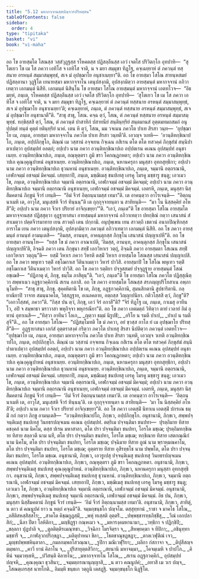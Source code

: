 ```yaml
---
title: "5.12 มหากจฺจานสฺสปญฺจวรปริทสฺสน"
tableOfContents: false
sidebar:
  order: 4
type: "tipitaka"
basket: "vi"
book: "vi-maha"
---
```



<DynamicBreadcrumb />

<Division number="258" book="vi-maha">

<Paragraph number="1179" book="vi-maha">
อถ โข อายสฺมโต โสณสฺส วสฺสํวุฏฺฐสฺส รโหคตสฺส ปฏิสลฺลีนสฺส เอวํ เจตโส ปริวิตกฺโก อุทปาทิ—  “สุโตเยว โข เม โส ภควา เอทิโส จ เอทิโส จาติ, น จ มยา สมฺมุขา ทิฏฺโฐ, คจฺเฉยฺยาหํ ตํ ภควนฺตํ ทสฺสนาย อรหนฺตํ สมฺมาสมฺพุทฺธํ, สเจ มํ อุปชฺฌาโย อนุชาเนยฺยา”ติ. อถ โข อายสฺมา โสโณ สายนฺหสมยํ ปฏิสลฺลานา วุฏฺฐิโต เยนายสฺมา มหากจฺจาโน เตนุปสงฺกมิ, อุปสงฺกมิตฺวา อายสฺมนฺตํ มหากจฺจานํ อภิวาเทตฺวา เอกมนฺตํ นิสีทิ. เอกมนฺตํ นิสินฺโน โข อายสฺมา โสโณ อายสฺมนฺตํ มหากจฺจานํ เอตทโวจ—  “อิธ มยฺหํ, ภนฺเต, รโหคตสฺส ปฏิสลฺลีนสฺส เอวํ เจตโส ปริวิตกฺโก อุทปาทิ—  ‘สุโตเยว โข เม โส ภควา เอทิโส จ เอทิโส จาติ, น จ มยา สมฺมุขา ทิฏฺโฐ, คจฺเฉยฺยาหํ ตํ ภควนฺตํ ทสฺสนาย อรหนฺตํ สมฺมาสมฺพุทฺธํ, สเจ มํ อุปชฺฌาโย อนุชาเนยฺยา’ติ; คจฺเฉยฺยาหํ, ภนฺเต, ตํ ภควนฺตํ ทสฺสนาย อรหนฺตํ สมฺมาสมฺพุทฺธํ, สเจ มํ อุปชฺฌาโย อนุชานาตี”ติ. “สาธุ สาธุ, โสณ. คจฺฉ ตฺวํ, โสณ, ตํ ภควนฺตํ ทสฺสนาย อรหนฺตํ สมฺมาสมฺพุทฺธํ. ทกฺขิสฺสสิ ตฺวํ, โสณ, ตํ ภควนฺตํ ปาสาทิกํ ปสาทนียํ สนฺตินฺทฺริยํ สนฺตมานสํ อุตฺตมทมถสมถํ อนุปฺปตฺตํ ทนฺตํ คุตฺตํ ยตินฺทฺริยํ นาคํ. เตน หิ ตฺวํ, โสณ, มม วจเนน ภควโต ปาเท สิรสา วนฺท—  ‘อุปชฺฌาโย เม, ภนฺเต, อายสฺมา มหากจฺจาโน ภควโต ปาเท สิรสา วนฺทตี’ติ. เอวญฺจ วเทหิ—  ‘อวนฺติทกฺขิณาปโถ, ภนฺเต, อปฺปภิกฺขุโก, ติณฺณํ เม วสฺสานํ อจฺจเยน กิจฺเฉน กสิเรน ตโต ตโต ทสวคฺคํ ภิกฺขุสํฆํ สนฺนิปาตาเปตฺวา อุปสมฺปทํ อลตฺถํ; อปฺเปว นาม ภควา อวนฺติทกฺขิณาปเถ อปฺปตเรน คเณน อุปสมฺปทํ อนุชาเนยฺย. อวนฺติทกฺขิณาปเถ, ภนฺเต, กณฺหุตฺตรา ภูมิ ขรา โคกณฺฏกหตา; อปฺเปว นาม ภควา อวนฺติทกฺขิณาปเถ คุณงฺคุณูปาหนํ อนุชาเนยฺย. อวนฺติทกฺขิณาปเถ, ภนฺเต, นหานครุกา มนุสฺสา อุทกสุทฺธิกา; อปฺเปว นาม ภควา อวนฺติทกฺขิณาปเถ ธุวนหานํ อนุชาเนยฺย. อวนฺติทกฺขิณาปเถ, ภนฺเต, จมฺมานิ อตฺถรณานิ, เอฬกจมฺมํ อชจมฺมํ มิคจมฺมํ. เสยฺยถาปิ, ภนฺเต, มชฺฌิเมสุ ชนปเทสุ เอรคู โมรคู มชฺชารู ชนฺตู; เอวเมว โข, ภนฺเต, อวนฺติทกฺขิณาปเถ จมฺมานิ อตฺถรณานิ, เอฬกจมฺมํ อชจมฺมํ มิคจมฺมํ; อปฺเปว นาม ภควา อวนฺติทกฺขิณาปเถ จมฺมานิ อตฺถรณานิ อนุชาเนยฺย, เอฬกจมฺมํ อชจมฺมํ มิคจมฺมํ. เอตรหิ, ภนฺเต, มนุสฺสา นิสฺสีมคตานํ ภิกฺขูนํ จีวรํ เทนฺติ—  “อิมํ จีวรํ อิตฺถนฺนามสฺส เทมา”ติ. เต อาคนฺตฺวา อาโรเจนฺติ—  “อิตฺถนฺนาเมหิ เต, อาวุโส, มนุเสฺสหิ จีวรํ ทินฺนนฺ”ติ เต กุกฺกุจฺจายนฺตา น สาทิยนฺติ—  “มา โน นิสฺสคฺคิยํ อโหสี”ติ; อปฺเปว นาม ภควา จีวเร ปริยายํ อาจิกฺเขยฺยา’”ติ. “เอวํ, ภนฺเต”ติ โข อายสฺมา โสโณ อายสฺมโต มหากจฺจานสฺส ปฏิสฺสุตฺวา อุฏฺฐายาสนา อายสฺมนฺตํ มหากจฺจานํ อภิวาเทตฺวา ปทกฺขิณํ กตฺวา เสนาสนํ สํสาเมตฺวา ปตฺตจีวรมาทาย เยน สาวตฺถิ เตน ปกฺกามิ. อนุปุพฺเพน เยน สาวตฺถิ เชตวนํ อนาถปิณฺฑิกสฺส อาราโม เยน ภควา เตนุปสงฺกมิ, อุปสงฺกมิตฺวา ภควนฺตํ อภิวาเทตฺวา เอกมนฺตํ นิสีทิ.
</Paragraph>

<Paragraph number="1180" book="vi-maha">
อถ โข ภควา อายสฺมนฺตํ อานนฺทํ อามนฺเตสิ—  “อิมสฺส, อานนฺท, อาคนฺตุกสฺส ภิกฺขุโน เสนาสนํ ปญฺญาเปหี”ติ. อถ โข อายสฺมา อานนฺโท—  “ยสฺส โข มํ ภควา อาณาเปติ, ‘อิมสฺส, อานนฺท, อาคนฺตุกสฺส ภิกฺขุโน เสนาสนํ ปญฺญาเปหี’ติ, อิจฺฉติ ภควา เตน ภิกฺขุนา สทฺธิํ เอกวิหาเร วตฺถุํ, อิจฺฉติ ภควา อายสฺมตา โสเณน สทฺธิํ เอกวิหาเร วตฺถุนฺ”ติ—  ยสฺมิํ วิหาเร ภควา วิหรติ ตสฺมิํ วิหาเร อายสฺมโต โสณสฺส เสนาสนํ ปญฺญาเปสิ.
</Paragraph>

<Paragraph number="1181" book="vi-maha">
อถ โข ภควา พหุเทว รตฺติํ อชฺโฌกาเส วีตินาเมตฺวา วิหารํ ปาวิสิ. อายสฺมาปิ โข โสโณ พหุเทว รตฺติํ อชฺโฌกาเส วีตินาเมตฺวา วิหารํ ปาวิสิ. อถ โข ภควา รตฺติยา ปจฺจูสสมยํ ปจฺจุฏฺฐาย อายสฺมนฺตํ โสณํ อชฺเฌสิ—  “ปฏิภาตุ ตํ, ภิกฺขุ, ธมฺโม ภาสิตุนฺ”ติ. “เอวํ, ภนฺเต”ติ โข อายสฺมา โสโณ ภควโต ปฏิสฺสุณิตฺวา สพฺพาเนว อฏฺฐกวคฺคิกานิ สเรน อภาสิ. อถ โข ภควา อายสฺมโต โสณสฺส สรภญฺญปริโยสาเน อพฺภานุโมทิ—  “สาธุ สาธุ, ภิกฺขุ. สุคฺคหิตานิ โข เต, ภิกฺขุ, อฏฺฐกวคฺคิกานิ, สุมนสิกตานิ สูปธาริตานิ. กลฺยาณิยาปิ วาจาย สมนฺนาคโต, วิสฺสฏฺฐาย, อเนลคลาย, อตฺถสฺส วิญฺญาปนิยา. กติวโสฺสสิ ตฺวํ, ภิกฺขู”ติ? “เอกวโสฺสหํ, ภควา”ติ. “กิสฺส ปน ตฺวํ, ภิกฺขุ, เอวํ จิรํ อกาสี”ติ? “จิรํ ทิฏฺโฐ เม, ภนฺเต, กาเมสุ อาทีนโว, อปิ จ สมฺพาธา ฆราวาสา พหุกิจฺจา พหุกรณียา”ติ. อถ โข ภควา เอตมตฺถํ วิทิตฺวา ตายํ เวลายํ อิมํ อุทานํ อุทาเนสิ—
</Paragraph>

<Paragraph number="1182" type="verses" book="vi-maha">
_“ทิสฺวา อาทีนวํ โลเก,_  
_ญตฺวา ธมฺมํ นิรูปธิํ;_  
_อริโย น รมตี ปาเป,_  
_ปาเป น รมตี สุจี”ติ._  

</Paragraph>

<Paragraph number="1183" book="vi-maha">
อถ โข อายสฺมา โสโณ—  “ปฏิสมฺโมทติ โข มํ ภควา, อยํ ขฺวสฺส กาโล ยํ เม อุปชฺฌาโย ปริทสฺสี”ติ—  อุฏฺฐายาสนา เอกํสํ อุตฺตราสงฺคํ กริตฺวา ภควโต ปาเทสุ สิรสา นิปติตฺวา ภควนฺตํ เอตทโวจ—  “อุปชฺฌาโย เม, ภนฺเต, อายสฺมา มหากจฺจาโน ภควโต ปาเท สิรสา วนฺทติ, เอวญฺจ วเทติ อวนฺติทกฺขิณาปโถ, ภนฺเต, อปฺปภิกฺขุโก. ติณฺณํ เม วสฺสานํ อจฺจเยน กิจฺเฉน กสิเรน ตโต ตโต ทสวคฺคํ ภิกฺขุสํฆํ สนฺนิปาตาเปตฺวา อุปสมฺปทํ อลตฺถํ, อปฺเปว นาม ภควา อวนฺติทกฺขิณาปเถ อปฺปตเรน คเณน อุปสมฺปทํ อนุชาเนยฺย. อวนฺติทกฺขิณาปเถ, ภนฺเต, กณฺหุตฺตรา ภูมิ ขรา โคกณฺฏกหตา; อปฺเปว นาม ภควา อวนฺติทกฺขิณาปเถ คุณงฺคุณูปาหนํ อนุชาเนยฺย. อวนฺติทกฺขิณาปเถ, ภนฺเต, นหานครุกา มนุสฺสา อุทกสุทฺธิกา, อปฺเปว นาม ภควา อวนฺติทกฺขิณาปเถ ธุวนหานํ อนุชาเนยฺย. อวนฺติทกฺขิณาปเถ, ภนฺเต, จมฺมานิ อตฺถรณานิ, เอฬกจมฺมํ อชจมฺมํ มิคจมฺมํ. เสยฺยถาปิ, ภนฺเต, มชฺฌิเมสุ ชนปเทสุ เอรคู โมรคู มชฺชารู ชนฺตู; เอวเมว โข, ภนฺเต, อวนฺติทกฺขิณาปเถ จมฺมานิ อตฺถรณานิ, เอฬกจมฺมํ อชจมฺมํ มิคจมฺมํ; อปฺเปว นาม ภควา อวนฺติทกฺขิณาปเถ จมฺมานิ อตฺถรณานิ อนุชาเนยฺย, เอฬกจมฺมํ อชจมฺมํ มิคจมฺมํ. เอตรหิ, ภนฺเต, มนุสฺสา นิสฺสีมคตานํ ภิกฺขูนํ จีวรํ เทนฺติ—  ‘อิมํ จีวรํ อิตฺถนฺนามสฺส เทมา’ติ. เต อาคนฺตฺวา อาโรเจนฺติ—  ‘อิตฺถนฺนาเมหิ เต, อาวุโส, มนุเสฺสหิ จีวรํ ทินฺนนฺ’ติ. เต กุกฺกุจฺจายนฺตา น สาทิยนฺติ—  ‘มา โน นิสฺสคฺคิยํ อโหสี’ติ; อปฺเปว นาม ภควา จีวเร ปริยายํ อาจิกฺเขยฺยา”ติ.
</Paragraph>

</Division>
<Division number="259" book="vi-maha">

<Paragraph number="1184" book="vi-maha">
อถ โข ภควา เอตสฺมิํ นิทาเน เอตสฺมิํ ปกรเณ ธมฺมิํ กถํ กตฺวา ภิกฺขู อามนฺเตสิ—  “อวนฺติทกฺขิณาปโถ, ภิกฺขเว, อปฺปภิกฺขุโก. อนุชานามิ, ภิกฺขเว, สพฺพปจฺจนฺติเมสุ ชนปเทสุ วินยธรปญฺจเมน คเณน อุปสมฺปทํ. ตตฺริเม ปจฺจนฺติมา ชนปทา—  ปุรตฺถิมาย ทิสาย คชงฺคลํ นาม นิคโม, ตสฺส ปเรน มหาสาลา, ตโต ปรา ปจฺจนฺติมา ชนปทา, โอรโต มชฺเฌ; ปุรตฺถิมทกฺขิณาย ทิสาย สลฺลวตี นาม นที, ตโต ปรา ปจฺจนฺติมา ชนปทา, โอรโต มชฺเฌ; ทกฺขิณาย ทิสาย เสตกณฺณิกํ นาม นิคโม, ตโต ปรา ปจฺจนฺติมา ชนปทา, โอรโต มชฺเฌ; ปจฺฉิมาย ทิสาย ถูณํ นาม พฺราหฺมณคาโม, ตโต ปรา ปจฺจนฺติมา ชนปทา, โอรโต มชฺเฌ; อุตฺตราย ทิสาย อุสีรทฺธโช นาม ปพฺพโต, ตโต ปรา ปจฺจนฺติมา ชนปทา, โอรโต มชฺเฌ. อนุชานามิ, ภิกฺขเว, เอวรูเปสุ ปจฺจนฺติเมสุ ชนปเทสุ วินยธรปญฺจเมน คเณน อุปสมฺปทํ. อวนฺติทกฺขิณาปเถ, ภิกฺขเว, กณฺหุตฺตรา ภูมิ ขรา โคกณฺฏกหตา. อนุชานามิ, ภิกฺขเว, สพฺพปจฺจนฺติเมสุ ชนปเทสุ คุณงฺคุณูปาหนํ. อวนฺติทกฺขิณาปเถ, ภิกฺขเว, นหานครุกา มนุสฺสา อุทกสุทฺธิกา. อนุชานามิ, ภิกฺขเว, สพฺพปจฺจนฺติเมสุ ชนปเทสุ ธุวนหานํ. อวนฺติทกฺขิณาปเถ, ภิกฺขเว, จมฺมานิ อตฺถรณานิ, เอฬกจมฺมํ อชจมฺมํ มิคจมฺมํ. เสยฺยถาปิ, ภิกฺขเว, มชฺฌิเมสุ ชนปเทสุ เอรคู โมรคู มชฺชารู ชนฺตู; เอวเมว โข, ภิกฺขเว, อวนฺติทกฺขิณาปเถ จมฺมานิ อตฺถรณานิ, เอฬกจมฺมํ อชจมฺมํ มิคจมฺมํ. อนุชานามิ, ภิกฺขเว, สพฺพปจฺจนฺติเมสุ ชนปเทสุ จมฺมานิ อตฺถรณานิ, เอฬกจมฺมํ อชจมฺมํ มิคจมฺมํ. อิธ ปน, ภิกฺขเว, มนุสฺสา นิสฺสีมคตานํ ภิกฺขูนํ จีวรํ เทนฺติ—  ‘อิมํ จีวรํ อิตฺถนฺนามสฺส เทมา’ติ. อนุชานามิ, ภิกฺขเว, สาทิตุํ, น ตาว ตํ คณนูปคํ ยาว น หตฺถํ คจฺฉตี”ติ.

</Paragraph>
</Division>

<Paragraph number="1185" type="center" book="vi-maha">
จมฺมกฺขนฺธโก ปญฺจโม.



</Paragraph>

<Paragraph number="1186" type="center" book="vi-maha">
ตสฺสุทฺทานํ


</Paragraph>

<Paragraph number="1187" type="verses" book="vi-maha">
_ราชา จ มาคโธ โสโณ,_  
_อสีติสหสฺสิสฺสโร;_  
_สาคโต คิชฺฌกูฏสฺมิํ,_  
_พหุํ ทเสฺสติ อุตฺตริํ._  

</Paragraph>

<Paragraph number="1188" type="verses" book="vi-maha">
_ปพฺพชฺชารทฺธภิชฺชิํสุ,_  
_วีณํ เอกปลาสิกํ;_  
_นีลา ปีตา โลหิติกา,_  
_มญฺชิฏฺฐา กณฺหเมว จ._  

</Paragraph>

<Paragraph number="1189" type="verses" book="vi-maha">
_มหารงฺคมหานามา,_  
_วทฺธิกา จ ปฏิกฺขิปิ;_  
_ขลฺลกา ปุฏปาลิ จ,_  
_ตูลติตฺติรเมณฺฑชา._  

</Paragraph>

<Paragraph number="1190" type="verses" book="vi-maha">
_วิจฺฉิกา โมรจิตฺรา จ,_  
_สีหพฺยคฺฆา จ ทีปิกา;_  
_อชินุทฺทา มชฺชารี จ,_  
_กาฬลุวกปริกฺขฏา._  

</Paragraph>

<Paragraph number="1191" type="verses" book="vi-maha">
_ผลิตุปาหนา ขิลา,_  
_โธตขาณุขฏขฏา;_  
_ตาลเวฬุติณํ เจว,_  
_มุญฺชปพฺพชหินฺตาลา._  

</Paragraph>

<Paragraph number="1192" type="verses" book="vi-maha">
_กมลกมฺพลโสวณฺณา,_  
_รูปิกา มณิเวฬุริยา;_  
_ผลิกา กํสกาจา จ,_  
_ติปุสีสญฺจ ตมฺพกา._  

</Paragraph>

<Paragraph number="1193" type="verses" book="vi-maha">
_คาวี ยานํ คิลาโน จ,_  
_ปุริสายุตฺตสิวิกา;_  
_สยนานิ มหาจมฺมา,_  
_โคจมฺเมหิ จ ปาปโก._  

</Paragraph>

<Paragraph number="1194" type="verses" book="vi-maha">
_คิหีนํ จมฺมวทฺเธหิ,_  
_ปวิสนฺติ คิลายโน;_  
_มหากจฺจายโน โสโณ,_  
_สเรน อฏฺฐกวคฺคิกํ._  

</Paragraph>

<Paragraph number="1195" type="verses" book="vi-maha">
อุปสมฺปทํ ปญฺจหิ,_  
_คุณงฺคุณา ธุวสินา;_  
_จมฺมตฺถรณานุญฺญาสิ,_  
_น ตาว คณนูปคํ;_  
_อทาสิ เม วเร ปญฺจ,_  
_โสณตฺเถรสฺส นายโกติ._  


</Paragraph>

<Paragraph number="1196" type="center" book="vi-maha">
อิมมฺหิ ขนฺธเก วตฺถูนิ เตสฏฺฐิ.



</Paragraph>

<Paragraph number="1197" type="center" book="vi-maha">
จมฺมกฺขนฺธโก นิฏฺฐิโต.
</Paragraph>